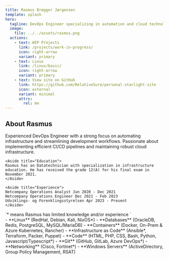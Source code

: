 ```yaml
---
title: Rasmus Brøgger Jørgensen
template: splash
hero:
  tagline: DevOps Engineer specializing in automation and cloud technologies
  image:
    file: ../../assets/rasmus.png
  actions:
    - text: WIP Projects
      link: /projects/work-in-progress/
      icon: right-arrow
      variant: primary
    - text: Linux
      link: /linux/basic/
      icon: right-arrow
      variant: primary
    - text: View site on GitHub
      link: https://github.com/RelativeSure/personal-starlight-site
      icon: external
      variant: minimal
      attrs:
        rel: me
---
```



## About Rasmus

<CardGrid>
  <Card title="About Me" icon="open-book">
	Experienced DevOps Engineer with a strong focus on automating infrastructure and streamlining 
	development workflows. Passionate about implementing efficient CI/CD pipelines and maintaining 
	robust cloud infrastructure.

	<Aside title="Education">
	Rasmus has an Datatechnician with specialization in infrastructure
	education. He has received the grade 12(A) for his final exam in November 2021.
	</Aside>

	<Aside title="Experience">
	Netcompany Operations Analyst Jun 2020 - Dec 2021
	Netcompany Operations Engineer Dec 2021 - Feb 2023
	Udviklings- og Forenklingsstyrelsen Apr 2023 - Present
	</Aside>
  </Card>
  <Card title="Experience" icon="seti:db">
    <Aside>`* means Rasmus has limited knowledge and/or experience `</Aside>
	- **Linux** (RedHat, Debian, Kali, NixOS*) 
	- **Databases** (OracleDB, Redis, PostgreSQL, MySQL/MariaDB) 
	- **Containers** (Docker, On-Prem & Azure Kubernetes, Rancher)
	- **Infrastructure as Code** (Ansible*, Terraform, Packer, Puppet) 
	- **Code** (HTML, PHP, CSS, Bash, Python, Javascript/Typescript*) 
	- **Git** (GitHub, GitLab, Azure DevOps*) 
	- **Networking** (Cisco, Fortinet*) 
	- **Windows Servers** (ActiveDirectory, Group Policy Management, RSAT)
  </Card>
  <LinkCard
    title="Fedora COPR Repo"
    href="https://github.com/RelativeSure/autocopr"
    description="Automatically update versions in spec files used for copr repo."
  />
  <LinkCard
    title="CircleCI Megalinter Orb"
    href="https://github.com/RelativeSure/circleci-megalinter-orb"
    description="A CircleCI Megalinter orb to be used to lint files and/or directories."
  />
  <LinkCard
    title="Build GH Actions Images"
    href="https://github.com/RelativeSure/build-gh-actions-image"
    description="Docker images to be used in GitHub actions."
  />
  <LinkCard
    title="Ansible WSL2 Setup"
    href="https://github.com/RelativeSure/ansible-wsl2-playbook"
    description="Using Ansible to automatically setup your WSL2 distro - no matter what distro."
  />
  <LinkCard
    title="Renovate Runner"
    href="https://github.com/KubeArchitect/renovate-runner"
    description="Renovate configuration and GH Actions run for all my repos."
  />
</CardGrid>
